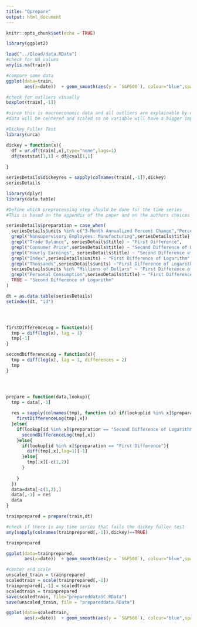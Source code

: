 ```yaml
---
title: "Qprepare"
output: html_document
---
```


```r
knitr::opts_chunk$set(echo = TRUE)
```

```r
library(ggplot2)

load("../Qload/data.RData")
#check for NA values
any(is.na(train))

#compare some data 
ggplot(data=train,
       aes(x=date))  + geom_smooth(aes(y = `S&P500`), colour="blue",span=0.1) + geom_smooth(aes(y = GDAXI), colour = "red", span=0.1) + geom_smooth(aes(y = IPMAN), colour = "cyan", span=0.1)

#check for outliers visually
boxplot(train[,-1])

#since this is macroeconomic data and all outliers are explainable by events or legislations (which can be treated as events as well)
#data will be centered and scaled so no variable will have a bigger impact than another
```

```r
#Dickey Fuller Test
library(urca)

dickey = function(x){
  df = ur.df(train[,x],type="none",lags=1)
  df@teststat[1,1] < df@cval[1,1]
  
}

seriesDetails$dickeyres = sapply(colnames(train[,-1]),dickey)
seriesDetails
```

```r
library(dplyr)
library(data.table)

#Define which preprocessing step should be done for the time series
#This is based on the appendix of the paper and on the authors choices of what to apply

seriesDetails$preparation = case_when(
  seriesDetails$units %in% c("3-Month Annualized Percent Change","Percent","Percent Change at Annual Rate","Percent of Capacity" ) ~ "Nothing",
  grepl("Nonsupervisory Employees: Manufacturing",seriesDetails$title) ~ "Nothing",
  grepl("Trade Balance", seriesDetails$title) ~ "First Difference",
  grepl("Consumer Price",seriesDetails$title) ~ "Second Difference of Logarithm",
  grepl("Hourly Earnings", seriesDetails$title) ~ "Second Difference of Logarithm",
  grepl("Index",seriesDetails$units) ~ "First Difference of Logarithm",
  grepl("Thousands",seriesDetails$units) ~"First Difference of Logarithm",
  seriesDetails$units %in% "Millions of Dollars" ~ "First Difference of Logarithm",
  grepl("Personal Consumption",seriesDetails$title) ~ "First Difference of Logarithm",
  TRUE ~ "Second Difference of Logarithm"
)

dt = as.data.table(seriesDetails)
setindex(dt, "id")




firstDifferenceLog = function(x){
  tmp = diff(log(x), lag = 1)
  tmp[-1]
}

secondDifferenceLog = function(x){
  tmp = diff(log(x), lag = 1, differences = 2)
  tmp
}




prepare = function(data,lookup){
  tmp = data[,-1]
  
  res = sapply(colnames(tmp), function (x) if(lookup[id %in% x]$preparation == "First Difference of Logarithm"){
    firstDifferenceLog(tmp[,x])
  }else{
    if(lookup[id %in% x]$preparation == "Second Difference of Logarithm"){
      secondDifferenceLog(tmp[,x])
    }else{
      if(lookup[id %in% x]$preparation == "First Difference"){
        diff(tmp[,x],lag=1)[-1]
      }else{
        tmp[,x][-c(1,2)]
      }
      
    }
  })
  data=data[-c(1,2),]
  data[,-1] = res
  data
}

trainprepared = prepare(train,dt)

#check if there is any time series that fails the dickey fuller test
any(sapply(colnames(trainprepared[,-1]),dickey)==TRUE)

trainprepared

ggplot(data=trainprepared,
       aes(x=date))  + geom_smooth(aes(y = `S&P500`), colour="blue",span=0.1) + geom_smooth(aes(y = GDAXI), colour = "red", span=0.1) + geom_smooth(aes(y = IPMAN), colour = "cyan", span=0.1)

```

```r
#center and scale
unscaled_train = trainprepared
scaledtrain = scale(trainprepared[,-1])
trainprepared[,-1] = scaledtrain
scaledtrain = trainprepared
save(scaledtrain, file="prepareddataSC.RData")
save(unscaled_train, file = "prepareddata.RData")

ggplot(data=scaledtrain,
       aes(x=date))  + geom_smooth(aes(y = `S&P500`), colour="blue",span=0.1) + geom_smooth(aes(y = GDAXI), colour = "red", span=0.1) + geom_smooth(aes(y = BOPGSTB), colour = "cyan", span=0.1)

```

